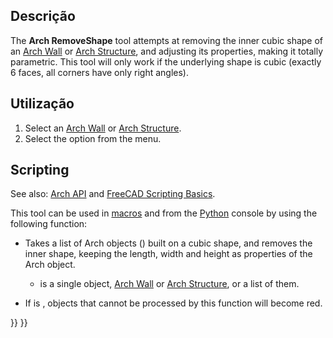 <languages/>

<div class="mw-translate-fuzzy">
{{Docnav
|[[Arch_SelectNonSolidMeshes/pt-br|Seleção de malhas não sólidas]]
|[[Arch_CloseHoles/pt-br|Fechar furos]]
|[[Arch_Workbench/pt-br|Arch]]
|IconL=Arch_SelectNonManifold.svg
|IconR=Arch_CloseHoles.svg
|IconC=Workbench_Arch.svg
}}
</div>

{{GuiCommand
|Name=Arch RemoveShape
|MenuLocation=Utils → Remove Shape From BIM
|Workbenches=[[BIM_Workbench|BIM]]
|SeeAlso=[[Arch_SplitMesh|Arch SplitMesh]], [[Arch_MeshToShape|Arch MeshToShape]]
}}

<span id="Description"></span>
==Descrição==

The '''Arch RemoveShape''' tool attempts at removing the inner cubic shape of an [[Arch_Wall|Arch Wall]] or [[Arch_Structure|Arch Structure]], and adjusting its properties, making it totally parametric. This tool will only work if the underlying shape is cubic (exactly 6 faces, all corners have only right angles).

<span id="Usage"></span>
==Utilização==

# Select an [[Arch_Wall|Arch Wall]] or [[Arch_Structure|Arch Structure]].
# Select the {{MenuCommand|Utils → [[Image:Arch_RemoveShape.svg|16px]] Remove Shape From BIM}} option from the menu.

==Scripting==

See also: [[Arch_API|Arch API]] and [[FreeCAD_Scripting_Basics|FreeCAD Scripting Basics]].

This tool can be used in [[Macros|macros]] and from the [[Python|Python]] console by using the following function:

{{Code|code=
removeShape(objs, mark=True)
}}

* Takes a list of Arch objects ({{incode|objs}}) built on a cubic shape, and removes the inner shape, keeping the length, width and height as properties of the Arch object.
** {{incode|objs}} is a single object, [[Arch_Wall|Arch Wall]] or [[Arch_Structure|Arch Structure]], or a list of them.
* If {{incode|mark}} is {{incode|True}}, objects that cannot be processed by this function will become red.

{{Code|code=
import FreeCAD, Draft, Arch

Box = FreeCAD.ActiveDocument.addObject("Part::Box", "Box")
Box.Length = 1000
Box.Width = 2000
Box.Height = 1000
FreeCAD.ActiveDocument.recompute()

Structure = Arch.makeStructure(Box)
FreeCAD.ActiveDocument.recompute()

Arch.removeShape(Structure)
FreeCAD.ActiveDocument.recompute()
}}


{{Docnav
|[[Arch_SelectNonSolidMeshes|SelectNonSolidMeshes]]
|[[Arch_CloseHoles|CloseHoles]]
|[[BIM_Workbench|BIM]]
|IconL=Arch_SelectNonManifold.svg
|IconR=Arch_CloseHoles.svg
|IconC=Workbench_BIM.svg
}}

{{BIM_Tools_navi{{#translation:}}}}
{{Userdocnavi{{#translation:}}}}